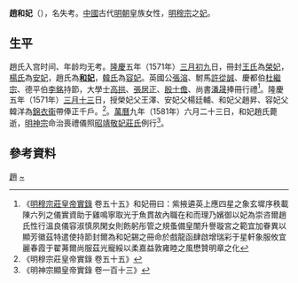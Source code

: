{{東亞女性歷史人物
|名稱 =和妃趙氏
|身份 =明朝妃嫔
|位號=妃
|徽號=和
|逝世年=1581年
|墳墓=北京金山
|夫=[[明穆宗|明穆宗]]
}}
'''趙和妃'''（{{bd|16世纪|？|1581年||catIdx=Z}}），名失考。[[中國|中國]]古代[[明朝|明朝]]皇族女性，[[明穆宗|明穆宗]]之[[妃|妃]]。

==生平==
趙氏入宫时间、年龄均无考。[[隆庆_(明朝)|隆慶]]五年（1571年）[[三月初九|三月初九]]日，冊封[[王荣妃_(明穆宗)|王氏]]為[[榮妃|榮妃]]，[[楊安妃_(明穆宗)|楊氏]]為[[安妃|安妃]]，趙氏為'''[[和妃|和妃]]'''，[[韩容妃|韓氏]]為[[容妃|容妃]]。英國公[[張溶|張溶]]、駙馬[[許從誠|許從誠]]、慶都伯[[杜繼宗|杜繼宗]]、德平伯[[李銘|李銘]]持節，大學士[[高拱|高拱]]、[[張居正|張居正]]、[[殷士儋|殷士儋]]、尚書[[潘晟|潘晟]]捧冊行禮<ref>《[[明實錄|明穆宗莊皇帝實錄]] 卷五十五》和妃冊曰：紫掖遴英上應四星之象玄墀序秩載陳六列之儀實資助于雞鳴寧取光于魚貫故內職在和而理乃嬪御以妃為崇咨爾趙氏性行溫良儀容淑慎夙閑女則飭躬彤管之規蚤備皇闈升譽璇宮之範宜加眷異以顯芳徽茲特遣使持節封爾為和妃錫之冊命於戲龍函肆啟增瑞彩于星軒象服攸宜麗春霞于翟茀爾尚服茲光寵綏以柔嘉益敦雍睦之風懋贊明章之化</ref>。隆慶五年（1571年）[[三月十三|三月十三]]日，授榮妃父王澤、安妃父楊廷輔、和妃父趙昇、容妃父韓洋為[[錦衣衞|錦衣衞]]帶俸正千戶。<ref>《明穆宗莊皇帝實錄 卷五十五》</ref>。[[萬曆|萬曆]]九年（1581年）六月二十三日，和妃趙氏薨逝，[[明神宗|明神宗]]命治喪禮儀照[[莊敬妃|昭靖敬妃莊氏]]例行<ref>《明神宗顯皇帝實錄 卷一百十三》</ref>。

== 參考資料 ==
{{reflist}}

{{明穆宗皇室}}

[[Category:明穆宗妃|趙]]
[[Category:趙姓|~]]